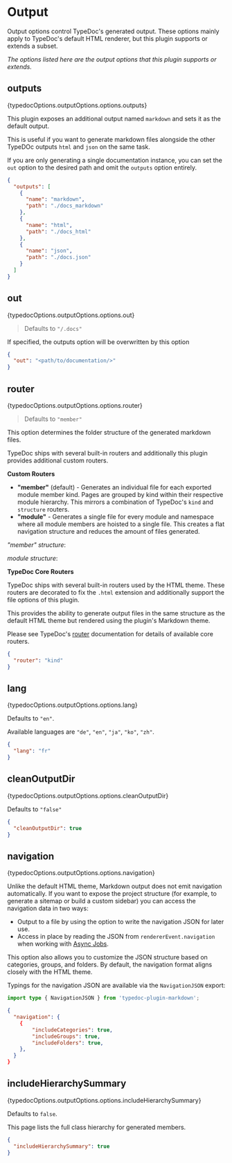 
# Output

Output options control TypeDoc's generated output. These options mainly apply
to TypeDoc's default HTML renderer, but this plugin supports or extends a
subset.

_The options listed here are the output options that this plugin supports or extends._

## outputs

<Callout>{typedocOptions.outputOptions.options.outputs}</Callout>

This plugin exposes an additional output named `markdown` and sets it as the default output.

This is useful if you want to generate markdown files alongside the other TypeDOc outputs `html` and `json` on the same task.

If you are only generating a single documentation instance, you can set the `out` option to the desired path and omit the `outputs` option entirely.

```json filename="typedoc.json"
{
  "outputs": [
    {
      "name": "markdown",
      "path": "./docs_markdown"
    },
    {
      "name": "html",
      "path": "./docs_html"
    },
    {
      "name": "json",
      "path": "./docs.json"
    }
  ]
}
```

## out

<Callout>{typedocOptions.outputOptions.options.out}</Callout>

> Defaults to `"/.docs"`

If specified, the outputs option will be overwritten by this option

```json filename="typedoc.json"
{
  "out": "<path/to/documentation/>"
}
```

## router

<Callout>{typedocOptions.outputOptions.options.router}</Callout>

> Defaults to `"member"`

This option determines the folder structure of the generated markdown files.

TypeDoc ships with several built-in routers and additionally this plugin provides additional custom routers.

**Custom Routers**

- **"member"** (default) - Generates an individual file for each exported module member kind. Pages are grouped by kind within their respective module hierarchy.
  This mirrors a combination of TypeDoc's `kind` and `structure` routers.
- **"module"** - Generates a single file for every module and namespace where all module members are hoisted to a single file.
  This creates a flat navigation structure and reduces the amount of files generated.

_"member" structure_:

<FileTree>
  <FileTree.File name="README.md" />
  <FileTree.Folder name="module-a" defaultOpen>
    <FileTree.Folder name="classes" defaultOpen>
      <FileTree.File name="ClassA.md" />
      <FileTree.File name="ClassB.md" />
    </FileTree.Folder>
    <FileTree.Folder name="functions" defaultOpen>
      <FileTree.File name="FunctionA.md" />
      <FileTree.File name="FunctionB.md" />
    </FileTree.Folder>
  </FileTree.Folder>
  <FileTree.Folder name="module-b" defaultOpen>
    <FileTree.Folder name="classes" defaultOpen>
      <FileTree.File name="ClassA.md" />
      <FileTree.File name="ClassB.md" />
    </FileTree.Folder>
  </FileTree.Folder>
</FileTree>

_module structure_:

<FileTree>
  <FileTree.File name="README.md" />
  <FileTree.File name="module-a.md" />
  <FileTree.File name="module-b.md" />
</FileTree>

**TypeDoc Core Routers**

TypeDoc ships with several built-in routers used by the HTML theme.
These routers are decorated to fix the `.html` extension and additionally support the file options of this plugin.

This provides the ability to generate output files in the same structure as the default HTML theme but rendered using the plugin's Markdown theme.

Please see TypeDoc's [router](https://typedoc.org/documents/Options.Output.html#router) documentation for details of available core routers.

```json filename="typedoc.json"
{
  "router": "kind"
}
```

## lang

<Callout>{typedocOptions.outputOptions.options.lang}</Callout>

Defaults to `"en"`.

Available languages are `"de"`, `"en"`, `"ja"`, `"ko"`, `"zh"`.

```json filename="typedoc.json"
{
  "lang": "fr"
}
```

## cleanOutputDir

<Callout>{typedocOptions.outputOptions.options.cleanOutputDir}</Callout>

Defaults to `"false"`

```json filename="typedoc.json"
{
  "cleanOutputDir": true
}
```

## navigation

<Callout>{typedocOptions.outputOptions.options.navigation}</Callout>

Unlike the default HTML theme, Markdown output does not emit navigation automatically.
If you want to expose the project structure (for example, to generate a sitemap or build a custom sidebar)
you can access the navigation data in two ways:

- Output to a file by using the <OptionLink type="utility" name="navigationJson" /> option to write the navigation JSON for later use.
- Access in place by reading the JSON from `rendererEvent.navigation` when working with [Async Jobs](/docs/extending#async-jobs).

This option also allows you to customize the JSON structure based on categories, groups, and folders.
By default, the navigation format aligns closely with the HTML theme.

Typings for the navigation JSON are available via the `NavigationJSON` export:

```ts
import type { NavigationJSON } from 'typedoc-plugin-markdown';
```

```json filename="typedoc.json"
{
  "navigation": {
    {
        "includeCategories": true,
        "includeGroups": true,
        "includeFolders": true,
    },
  }
}
```

## includeHierarchySummary

<Callout>
  {typedocOptions.outputOptions.options.includeHierarchySummary}
</Callout>

Defaults to `false`.

This page lists the full class hierarchy for generated members.

```json filename="typedoc.json"
{
  "includeHierarchySummary": true
}
```
